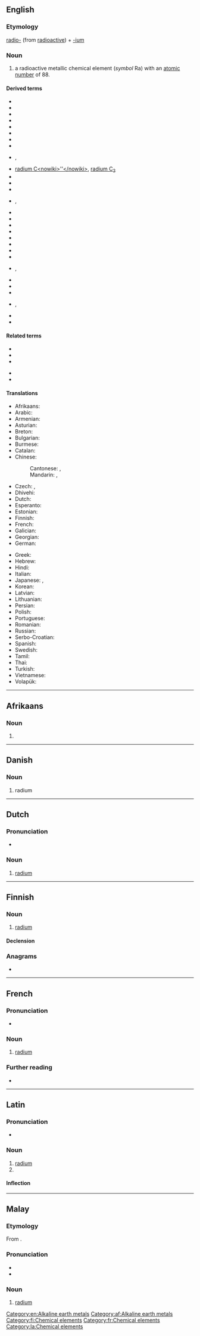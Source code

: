 {{also|Radium|rádium}}
==English==
{{elements|Ra|francium|Fr|actinium|Ac}}

===Etymology===
[[radio-]] (from [[radioactive]]) + [[-ium]]

===Noun===
{{en-noun|-}}
{{wikipedia}}

# a radioactive metallic chemical element (''symbol'' Ra) with an [[atomic number]] of 88.

====Derived terms====
{{rel-top|terms derived from ''radium''}}
* {{l|en|eka-radium}}
* {{l|en|radium A}}
* {{l|en|radium B}}
* {{l|en|radium beam}}
* {{l|en|radium bomb}}
* {{l|en|radium bromide}}
* {{l|en|radium burn}}
* {{l|en|radium C}}
* {{l|en|radium C'}}, {{l|en|radium C1|radium C<sub>1</sub>}}
* [[radium C<nowiki>''</nowiki>]], [[radium C2|radium C<sub>2</sub>]]
* {{l|en|radium chloride}}
* {{l|en|radium clock}}
* {{l|en|radium D}}
* {{l|en|radium D1|radium D<sub>1</sub>}}, {{l|en|radium E}}
{{rel-mid}}
* {{l|en|radium emanation}}
* {{l|en|radium F}}
* {{l|en|radium fluoride}}
* {{l|en|radium G}}
* {{l|en|Radium Girl}}
* {{l|en|radium hydroxide}}
* {{l|en|radium iodide}}
* {{l|en|radium jaw}}
* {{l|en|radiumise}}, {{l|en|radiumize}}
* {{l|en|radium needle}}
* {{l|en|radium oxide}}
* {{l|en|radium plaque}}
* {{l|en|radium sulfate}}, {{l|en|radium sulphate}}
* {{l|en|radium therapy}}
* {{l|en|radon}}
{{rel-bottom}}

====Related terms====
{{rel-top}}
* {{l|en|radiation}}
* {{l|en|radioactive}}
* {{l|en|radioactivity}}
{{rel-mid}}
* {{l|en|radius}}
* {{l|en|ray}}
{{rel-bottom}}

====Translations====
{{trans-top|chemical element}}
* Afrikaans: {{t|af|radium}}
* Arabic: {{t|ar|رَادِيُوم|tr=rādiyum|m}}
* Armenian: {{t+|hy|ռադիում}}
* Asturian: {{t+|ast|radiu|m}}
* Breton: {{t|br|radiom|m}}
* Bulgarian: {{t|bg|радий|m|tr=radij}}
* Burmese: {{t-needed|my}}
* Catalan: {{t+|ca|radi|m}}
* Chinese:
*: Cantonese: {{t|yue|鐳}}, {{t|yue|镭|tr=lui4}}
*: Mandarin: {{t+|cmn|鐳}}, {{t+|cmn|镭|tr=léi}}
* Czech: {{t+|cs|radium|n}}, {{t|cs|rádium|n}}
* Dhivehi: {{t-needed|dv}}
* Dutch: {{t+|nl|radium|n}}
* Esperanto: {{t|eo|radiumo}}
* Estonian: {{t+|et|raadium}}
* Finnish: {{t+|fi|radium}}
* French: {{t+|fr|radium}}
* Galician: {{t+|gl|radio|m}}
* Georgian: {{t|ka|რადიუმი}}
* German: {{t+|de|Radium|n}}
{{trans-mid}}
* Greek: {{t+|el|ράδιο|n}}
* Hebrew: {{t+|he|רדיום|tr=radiyum}}
* Hindi: {{t|hi|तेजातु|tr=tejaatu|sc=Deva}}
* Italian: {{t+|it|radio|m}}
* Japanese: {{t+|ja|ラジウム|tr=rajiumu}}, {{t|ja|ラディウム|tr=radiumu}}
* Korean: {{t+|ko|라듐}}
* Latvian: {{t+|lv|rādijs|m}}
* Lithuanian: {{t+|lt|radis|m}}
* Persian: {{t+|fa|راديوم|tr=radiyum}}
* Polish: {{t+|pl|rad|m}}
* Portuguese: {{t+|pt|rádio|m}}
* Romanian: {{t+|ro|radiu|n}}
* Russian: {{t+|ru|ра́дий|m}}
* Serbo-Croatian: {{t+|sh|radij|m}}
* Spanish: {{t+|es|radio|m}}
* Swedish: {{t+|sv|radium}}
* Tamil: {{t|ta|கருகன்|tr=karugan}}
* Thai: {{t|th|เรเดียม}}
* Turkish: {{t+|tr|radyum}}
* Vietnamese: {{t|vi|rađi}}
* Volapük: {{t+|vo|radin}}
{{trans-bottom}}

[[Category:en:Alkaline earth metals]]

----

==Afrikaans==
{{elements|Ra|frankium|Fr|aktinium|Ac|lang=af}}

===Noun===
{{af-noun|-}}

# {{l|en|radium}}

[[Category:af:Alkaline earth metals]]

----

==Danish==

===Noun===
{{da-noun}}

# radium

----

==Dutch==
{{wikipedia|lang=nl}}
{{elements|Ra|francium|Fr|actinium|Ac|lang=nl}}

===Pronunciation===
* {{audio|Nl-radium.ogg|Audio|lang=nl}}

===Noun===
{{nl-noun|n|-|-}}

# [[#English|radium]]

----

==Finnish==
{{wikipedia|lang=fi}}

===Noun===
{{fi-noun}}

# [[#English|radium]]

====Declension====
{{fi-decl-risti|n=sg|radium|||a|i=0}}

===Anagrams===
* {{l|fi|dumari}}

[[Category:fi:Chemical elements]]

----

==French==
{{wikipedia|lang=fr}}

===Pronunciation===
* {{IPA|/ʁa.djɔm/|lang=fr}}

===Noun===
{{fr-noun|m|-}}

# [[#English|radium]]

===Further reading===
* {{R:TLFi}}

[[Category:fr:Chemical elements]]

----

==Latin==
{{wikipedia|lang=la}}

===Pronunciation===
* {{la-IPA|radium|eccl=yes}}

===Noun===
{{la-noun|radium|radiī|n|second}}

# [[#English|radium]]
# {{inflection of|radius||acc|s|lang=la}}

====Inflection====
{{la-decl-2nd-N|radi}}

[[Category:la:Chemical elements]]

----

==Malay==
{{wikipedia|lang=ms}}
{{elements|Ra|fransium|Fr|aktinium|Ac|lang=ms}}

===Etymology===
From {{etyl|en|ms}} {{m|en|radium}}.

===Pronunciation===
* {{IPA|[radiom]|[radiəm]|[rediəm]|lang=ms}}
* {{rhymes|iom|jom|om|lang=ms}}

===Noun===
{{head|ms|noun}}

# [[#English|radium]] {{gloss|chemical element}}